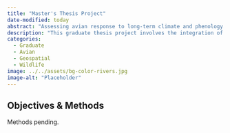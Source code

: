 ```yaml
---
title: "Master's Thesis Project"
date-modified: today
abstract: "Assessing avian response to long-term climate and phenology dynamics."
description: "This graduate thesis project involves the integration of multiple long-term remote sensing and biological data sources."
categories:
  - Graduate
  - Avian
  - Geospatial
  - Wildlife
image: ../../assets/bg-color-rivers.jpg
image-alt: "Placeholder"
---
```


## Objectives & Methods

Methods pending.

